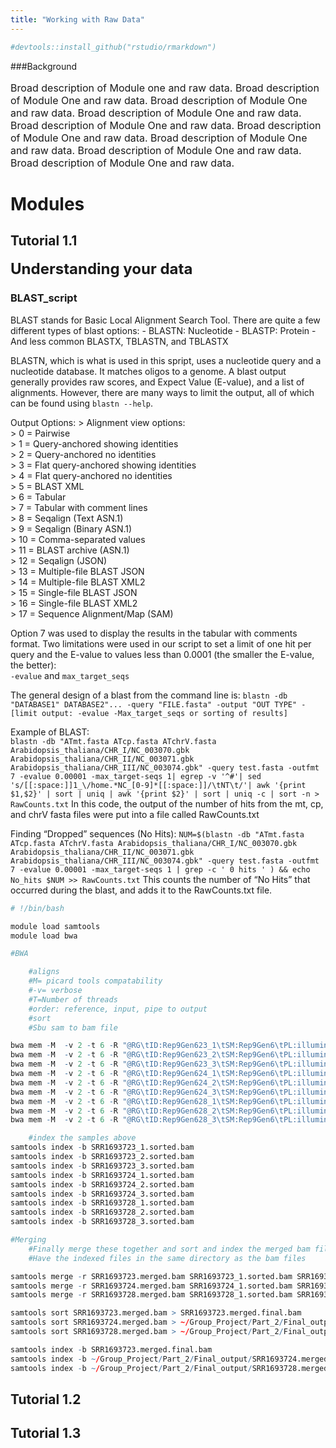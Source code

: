 ---
title: "Working with Raw Data"
---
```{r, echo=F}
#devtools::install_github("rstudio/rmarkdown")
```

###Background
<font size="3"> 

Broad description of Module one and raw data.
Broad description of Module One and raw data. 
Broad description of Module One and raw data. 
Broad description of Module One and raw data. 
Broad description of Module One and raw data. 
Broad description of Module One and raw data. 
Broad description of Module One and raw data. 
Broad description of Module One and raw data. 
Broad description of Module One and raw data. 

</font>

# **Modules**## {.tabset .tabset-fade .tabset-pills}

## Tutorial 1.1
<font size="5">
**Understanding your data**
</font>

### BLAST_script
BLAST stands for Basic Local Alignment Search Tool. There are quite a few different types of blast options: 
- BLASTN: Nucleotide
- BLASTP: Protein 
- And less common BLASTX, TBLASTN, and TBLASTX

BLASTN, which is what is used in this spript, uses a nucleotide query and a nucleotide database. It matches oligos to a genome.
A blast output generally provides raw scores, and Expect Value (E-value), and a list of alignments. However, there are many ways to limit the output, all of which can be found using `blastn --help`. 

Output Options: 
> Alignment view options:  
> 0 = Pairwise  
> 1 = Query-anchored showing identities  
> 2 = Query-anchored no identities  
> 3 = Flat query-anchored showing identities  
> 4 = Flat query-anchored no identities  
> 5 = BLAST XML  
> 6 = Tabular  
> 7 = Tabular with comment lines  
> 8 = Seqalign (Text ASN.1)  
> 9 = Seqalign (Binary ASN.1)    
> 10 = Comma-separated values  
> 11 = BLAST archive (ASN.1)  
> 12 = Seqalign (JSON)  
> 13 = Multiple-file BLAST JSON  
> 14 = Multiple-file BLAST XML2  
> 15 = Single-file BLAST JSON  
> 16 = Single-file BLAST XML2  
> 17 = Sequence Alignment/Map (SAM) 


Option 7 was used to display the results in the tabular with comments format. Two limitations were used in our script to set a  limit of one hit per query and the E-value to values less than 0.0001 (the smaller the E-value, the better):   
`-evalue` and `max_target_seqs` 

The general design of a blast from the command line is: 
`blastn -db "DATABASE1" DATABASE2"... -query "FILE.fasta" -output "OUT TYPE" -[limit output: -evalue -Max_target_seqs or sorting of results]`

Example of BLAST:   
`blastn -db "ATmt.fasta ATcp.fasta ATchrV.fasta Arabidopsis_thaliana/CHR_I/NC_003070.gbk Arabidopsis_thaliana/CHR_II/NC_003071.gbk Arabidopsis_thaliana/CHR_III/NC_003074.gbk" -query test.fasta -outfmt 7 -evalue 0.00001 -max_target-seqs 1| egrep -v '^#'| sed 's/[[:space:]]1_\/home.*NC_[0-9]*[[:space:]]/\tNT\t/'| awk '{print $1,$2}' | sort | uniq | awk '{print $2}' | sort | uniq -c | sort -n > RawCounts.txt`
In this code, the output of the number of hits from the mt, cp, and chrV fasta files were put into a file called RawCounts.txt

Finding "Dropped" sequences (No Hits):
`NUM=$(blastn -db "ATmt.fasta ATcp.fasta ATchrV.fasta Arabidopsis_thaliana/CHR_I/NC_003070.gbk Arabidopsis_thaliana/CHR_II/NC_003071.gbk Arabidopsis_thaliana/CHR_III/NC_003074.gbk" -query test.fasta -outfmt 7 -evalue 0.00001 -max_target-seqs 1 | grep -c ' 0 hits ' ) && echo No_hits $NUM >> RawCounts.txt`
This counts the number of "No Hits" that occurred during the blast, and adds it to the RawCounts.txt file.

```{r, eval=F}
# !/bin/bash

module load samtools
module load bwa

#BWA

	#aligns
	#M= picard tools compatability
	#-v= verbose
	#T=Number of threads
	#order: reference, input, pipe to output
	#sort
	#Sbu sam to bam file

bwa mem -M  -v 2 -t 6 -R "@RG\tID:Rep9Gen623_1\tSM:Rep9Gen6\tPL:illumina\tPU:_1\tLB:SRR1693723_1" sacCer3 /home/aubcls35/Group_Project/Part_1/SRR1693723.C1630ACXX6.fastq.gz | samtools view -Sb | samtools sort > SRR1693723_1.sorted.bam
bwa mem -M  -v 2 -t 6 -R "@RG\tID:Rep9Gen623_2\tSM:Rep9Gen6\tPL:illumina\tPU:_2\tLB:SRR1693723_2" sacCer3 /home/aubcls35/Group_Project/Part_1/SRR1693723.C1AC9ACXX5.fastq.gz | samtools view -Sb | samtools sort > SRR1693723_2.sorted.bam
bwa mem -M  -v 2 -t 6 -R "@RG\tID:Rep9Gen623_3\tSM:Rep9Gen6\tPL:illumina\tPU:_3\tLB:SRR1693723_3" sacCer3 /home/aubcls35/Group_Project/Part_1/SRR1693723.C1AC9ACXX6.fastq.gz | samtools view -Sb | samtools sort > SRR1693723_3.sorted.bam
bwa mem -M  -v 2 -t 6 -R "@RG\tID:Rep9Gen624_1\tSM:Rep9Gen6\tPL:illumina\tPU:_1\tLB:SRR1693724_1" sacCer3 /home/aubcls35/Group_Project/Part_1/SRR1693724.C1630ACXX6.fastq.gz | samtools view -Sb | samtools sort > SRR1693724_1.sorted.bam
bwa mem -M  -v 2 -t 6 -R "@RG\tID:Rep9Gen624_2\tSM:Rep9Gen6\tPL:illumina\tPU:_2\tLB:SRR1693724_2" sacCer3 /home/aubcls35/Group_Project/Part_1/SRR1693724.C1AC9ACXX5.fastq.gz | samtools view -Sb | samtools sort > SRR1693724_2.sorted.bam
bwa mem -M  -v 2 -t 6 -R "@RG\tID:Rep9Gen624_3\tSM:Rep9Gen6\tPL:illumina\tPU:_3\tLB:SRR1693724_3" sacCer3 /home/aubcls35/Group_Project/Part_1/SRR1693724.C1AC9ACXX6.fastq.gz | samtools view -Sb | samtools sort > SRR1693724_3.sorted.bam
bwa mem -M  -v 2 -t 6 -R "@RG\tID:Rep9Gen628_1\tSM:Rep9Gen6\tPL:illumina\tPU:_1\tLB:SRR1693728_1" sacCer3 /home/aubcls35/Group_Project/Part_1/SRR1693728.C1AC9ACXX2.fastq.gz | samtools view -Sb | samtools sort > SRR1693728_1.sorted.bam
bwa mem -M  -v 2 -t 6 -R "@RG\tID:Rep9Gen628_2\tSM:Rep9Gen6\tPL:illumina\tPU:_2\tLB:SRR1693728_2" sacCer3 /home/aubcls35/Group_Project/Part_1/SRR1693728.C1AC9ACXX3.fastq.gz | samtools view -Sb | samtools sort > SRR1693728_2.sorted.bam
bwa mem -M  -v 2 -t 6 -R "@RG\tID:Rep9Gen628_3\tSM:Rep9Gen6\tPL:illumina\tPU:_3\tLB:SRR1693728_3" sacCer3 /home/aubcls35/Group_Project/Part_1/SRR1693728.D19EFACXX1.fastq.gz | samtools view -Sb | samtools sort > SRR1693728_3.sorted.bam

	#index the samples above
samtools index -b SRR1693723_1.sorted.bam
samtools index -b SRR1693723_2.sorted.bam
samtools index -b SRR1693723_3.sorted.bam
samtools index -b SRR1693724_1.sorted.bam
samtools index -b SRR1693724_2.sorted.bam
samtools index -b SRR1693724_3.sorted.bam
samtools index -b SRR1693728_1.sorted.bam
samtools index -b SRR1693728_2.sorted.bam
samtools index -b SRR1693728_3.sorted.bam

#Merging
	#Finally merge these together and sort and index the merged bam file to assess the quality using samtools
	#Have the indexed files in the same directory as the bam files

samtools merge -r SRR1693723.merged.bam SRR1693723_1.sorted.bam SRR1693723_2.sorted.bam SRR1693723_3.sorted.bam
samtools merge -r SRR1693724.merged.bam SRR1693724_1.sorted.bam SRR1693724_2.sorted.bam SRR1693724_3.sorted.bam
samtools merge -r SRR1693728.merged.bam SRR1693728_1.sorted.bam SRR1693728_2.sorted.bam SRR1693728_3.sorted.bam

samtools sort SRR1693723.merged.bam > SRR1693723.merged.final.bam
samtools sort SRR1693724.merged.bam > ~/Group_Project/Part_2/Final_output/SRR1693724.merged.final.bam
samtools sort SRR1693728.merged.bam > ~/Group_Project/Part_2/Final_output/SRR1693728.merged.final.bam

samtools index -b SRR1693723.merged.final.bam
samtools index -b ~/Group_Project/Part_2/Final_output/SRR1693724.merged.final.bam
samtools index -b ~/Group_Project/Part_2/Final_output/SRR1693728.merged.final.bam

```



## Tutorial 1.2


## Tutorial 1.3
